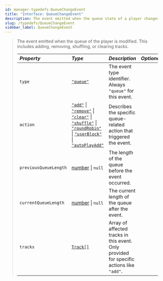 ```yaml
---
id: manager-typedefs-QueueChangeEvent
title: "Interface: QueueChangeEvent"
description: The event emitted when the queue state of a player changes.
slug: /typedefs/QueueChangeEvent
sidebar_label: QueueChangeEvent
---
```


> The event emitted when the queue of the player is modified. This includes adding, removing, shuffling, or clearing tracks.
> 
> | <i className="fa-solid fa-hashtag"/> Property | <i className="fa-solid fa-font"/> Type                                                                                                                                                                                                                                                                                                                                                                                                                                                                                                                                                                                                                                                                                                                               | <i className="fa-solid fa-list"/> Description                                            | <i className="fa-solid fa-flask"/> Optional |
> |:----------------------------------------------|:---------------------------------------------------------------------------------------------------------------------------------------------------------------------------------------------------------------------------------------------------------------------------------------------------------------------------------------------------------------------------------------------------------------------------------------------------------------------------------------------------------------------------------------------------------------------------------------------------------------------------------------------------------------------------------------------------------------------------------------------------------------------|:-----------------------------------------------------------------------------------------|:-------------------------------------------:|
> | `type`                                        | [`"queue"`](https://developer.mozilla.org/en-US/docs/Web/JavaScript/Reference/Global_Objects/String)                                                                                                                                                                                                                                                                                                                                                                                                                                                                                                                                                                                                                                                                 | The event type identifier. Always `"queue"` for this event.                              | <i className="fa-solid fa-xmark"/>          |
> | `action`                                      | [`"add"`](https://developer.mozilla.org/en-US/docs/Web/JavaScript/Reference/Global_Objects/String) \| [`"remove"`](https://developer.mozilla.org/en-US/docs/Web/JavaScript/Reference/Global_Objects/String) \| [`"clear"`](https://developer.mozilla.org/en-US/docs/Web/JavaScript/Reference/Global_Objects/String) \| [`"shuffle"`](https://developer.mozilla.org/en-US/docs/Web/JavaScript/Reference/Global_Objects/String) \| [`"roundRobin"`](https://developer.mozilla.org/en-US/docs/Web/JavaScript/Reference/Global_Objects/String) \| [`"userBlock"`](https://developer.mozilla.org/en-US/docs/Web/JavaScript/Reference/Global_Objects/String) \| [`"autoPlayAdd"`](https://developer.mozilla.org/en-US/docs/Web/JavaScript/Reference/Global_Objects/String) | Describes the specific queue-related action that triggered the event.                    | <i className="fa-solid fa-xmark"/>          |
> | `previousQueueLength`                         | [number](https://developer.mozilla.org/en-US/docs/Web/JavaScript/Reference/Global_Objects/Number) \| `null`                                                                                                                                                                                                                                                                                                                                                                                                                                                                                                                                                                                                                                                          | The length of the queue before the event occurred.                                       | <i className="fa-solid fa-check"/>          |
> | `currentQueueLength`                          | [number](https://developer.mozilla.org/en-US/docs/Web/JavaScript/Reference/Global_Objects/Number) \| `null`                                                                                                                                                                                                                                                                                                                                                                                                                                                                                                                                                                                                                                                          | The current length of the queue after the event.                                         | <i className="fa-solid fa-check"/>          |
> | `tracks`                                      | [`Track[]`](./Track.mdx)                                                                                                                                                                                                                                                                                                                                                                                                                                                                                                                                                                                                                                                                                                                                             | Array of affected tracks in this event. Only provided for specific actions like `"add"`. | <i className="fa-solid fa-check"/>          |

